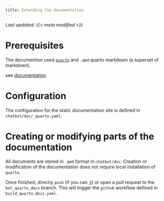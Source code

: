 ```yaml
---
title: Extending the documentation
---
```


_Last updated: {{< meta modified >}}_

# Prerequisites

The documention used [`quarto`](https://quarto.org/)  and `.qmd` quarto markdown (a superset of markdown).

see [documentation](https://quarto.org/docs/reference) 

# Configuration 

The configuration for the static documentation site is defined in `chatbot/doc/_quarto.yaml`.

# Creating or modifying parts of the documentation

All documents are stored in `.qmd` format in `chatbot/doc`.
Creation or modification of the documentation does not require local installation
of `quarto`.

Once finished, directly `push` (if you can ;)) or open a pull request to the `bot_quarto_docs` branch. This will trigger the `github` workflow defined in `build_quarto_docs.yaml`.